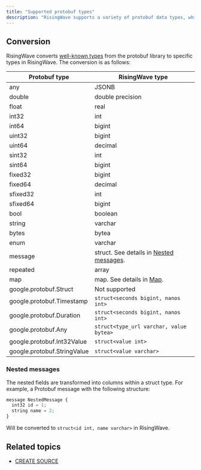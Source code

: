 ```yaml
---
title: "Supported protobuf types"
description: "RisingWave supports a variety of protobuf data types, which are converted to equivalent types in RisingWave. This page provides an overview of the supported protobuf types and their corresponding RisingWave types."
---
```


## Conversion

RisingWave converts [well-known types](https://protobuf.dev/reference/protobuf/google.protobuf/) from the protobuf library to specific types in RisingWave. The conversion is as follows:

| Protobuf type | RisingWave type |
| --- | --- |
| any | JSONB |
| double | double precision |
| float | real |
| int32 | int |
| int64 | bigint |
| uint32 | bigint |
| uint64 | decimal |
| sint32 | int |
| sint64 | bigint |
| fixed32 | bigint |
| fixed64 | decimal |
| sfixed32 | int |
| sfixed64 | bigint |
| bool | boolean |
| string | varchar |
| bytes | bytea |
| enum | varchar |
| message | struct. See details in [Nested messages](#nested-messages). |
| repeated | array |
| map | map. See details in [Map](/sql/data-types/map-type). |
| google.protobuf.Struct | Not supported |
| google.protobuf.Timestamp | `struct<seconds bigint, nanos int>` |
| google.protobuf.Duration | `struct<seconds bigint, nanos int>` |
| google.protobuf.Any | `struct<type_url varchar, value bytea>` |
| google.protobuf.Int32Value | `struct<value int>` |
| google.protobuf.StringValue | `struct<value varchar>` |

### Nested messages

The nested fields are transformed into columns within a struct type. For example, a Protobuf message with the following structure:

```js
message NestedMessage {
  int32 id = 1;
  string name = 2;
}
```

Will be converted to `struct<id int, name varchar>` in RisingWave.

## Related topics

* [CREATE SOURCE](/sql/commands/sql-create-source/)
